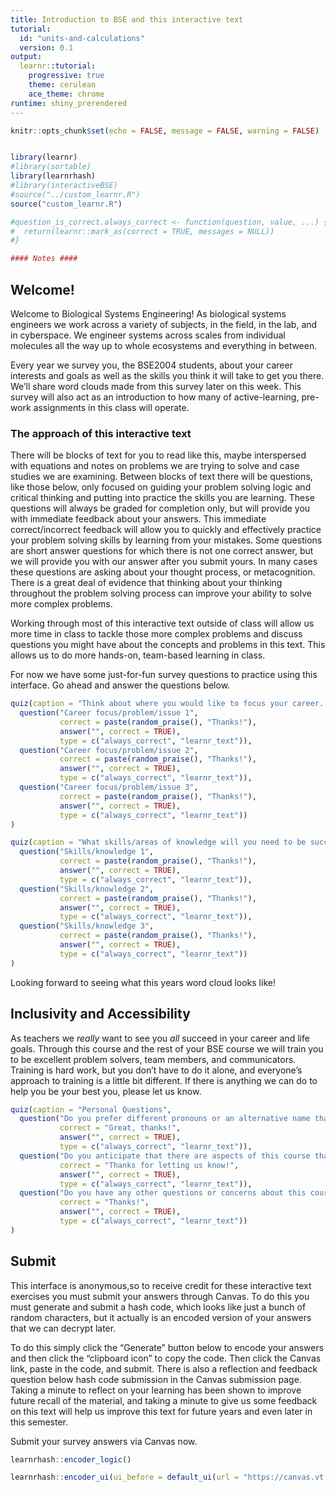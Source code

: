```yaml
---
title: Introduction to BSE and this interactive text
tutorial:
  id: "units-and-calculations"
  version: 0.1
output:
  learnr::tutorial:
    progressive: true
    theme: cerulean
    ace_theme: chrome
runtime: shiny_prerendered
---
```


```r
knitr::opts_chunk$set(echo = FALSE, message = FALSE, warning = FALSE)


library(learnr)
#library(sortable) 
library(learnrhash)
#library(interactiveBSE)
#source("../custom_learnr.R")
source("custom_learnr.R")

#question_is_correct.always_correct <- function(question, value, ...) {
#  return(learnr::mark_as(correct = TRUE, messages = NULL))
#}

#### Notes ####

```

## Welcome!

Welcome to Biological Systems Engineering! As biological systems engineers we work across a variety of subjects, in the field, in the lab, and in cyberspace. We engineer systems across scales from individual molecules all the way up to whole ecosystems and everything in between. 

Every year we survey you, the BSE2004 students, about your career interests and goals as well as the skills you think it will take to get you there. We'll share word clouds made from this survey later on this week. This survey will also act as an introduction to how many of active-learning, pre-work assignments in this class will operate.

### The approach of this interactive text

There will be blocks of text for you to read like this, maybe interspersed with equations and notes on problems we are trying to solve and case studies we are examining. Between blocks of text there will be questions, like those below, only focused on guiding your problem solving logic and critical thinking and putting into practice the skills you are learning. These questions will always be graded for completion only, but will provide you with immediate feedback about your answers. This immediate correct/incorrect feedback will allow you to quickly and effectively practice your problem solving skills by learning from your mistakes. Some questions are short answer questions for which there is not one correct answer, but we will provide you with our answer after you submit yours. In many cases these questions are asking about your thought process, or metacognition. There is a great deal of evidence that thinking about your thinking throughout the problem solving process can improve your ability to solve more complex problems. 

Working through most of this interactive text outside of class will allow us more time in class to tackle those more complex problems and discuss questions you might have about the concepts and problems in this text. This allows us to do more hands-on, team-based learning in class. 

For now we have some just-for-fun survey questions to practice using this interface. Go ahead and answer the questions below.


```r
quiz(caption = "Think about where you would like to focus your career. What problems/issues excite you? Enter the first THREE that come to mind in the blanks below.",
  question("Career focus/problem/issue 1", 
           correct = paste(random_praise(), "Thanks!"), 
           answer("", correct = TRUE),
           type = c("always_correct", "learnr_text")),
  question("Career focus/problem/issue 2", 
           correct = paste(random_praise(), "Thanks!"), 
           answer("", correct = TRUE), 
           type = c("always_correct", "learnr_text")),
  question("Career focus/problem/issue 3", 
           correct = paste(random_praise(), "Thanks!"), 
           answer("", correct = TRUE), 
           type = c("always_correct", "learnr_text"))
)
```


```r
quiz(caption = "What skills/areas of knowledge will you need to be successful in your career? Again, enter the first THREE that come to mind in the blanks below.",
  question("Skills/knowledge 1", 
           correct = paste(random_praise(), "Thanks!"), 
           answer("", correct = TRUE),
           type = c("always_correct", "learnr_text")),
  question("Skills/knowledge 2", 
           correct = paste(random_praise(), "Thanks!"), 
           answer("", correct = TRUE), 
           type = c("always_correct", "learnr_text")),
  question("Skills/knowledge 3", 
           correct = paste(random_praise(), "Thanks!"), 
           answer("", correct = TRUE), 
           type = c("always_correct", "learnr_text"))
)
```

Looking forward to seeing what this years word cloud looks like!

## Inclusivity and Accessibility

As teachers we *really* want to see you *all* succeed in your career and life goals. Through this course and the rest of your BSE course we will train you to be excellent problem solvers, team members, and communicators. Training is hard work, but you don't have to do it alone, and everyone's approach to training is a little bit different. If there is anything we can do to help you be your best you, please let us know. 

```r
quiz(caption = "Personal Questions",
  question("Do you prefer different pronouns or an alternative name than that which is listed in the course roster?", 
           correct = "Great, thanks!", 
           answer("", correct = TRUE),
           type = c("always_correct", "learnr_text")),
  question("Do you anticipate that there are aspects of this course that will prevent you from learning or exclude you? ", 
           correct = "Thanks for letting us know!", 
           answer("", correct = TRUE), 
           type = c("always_correct", "learnr_text")),
  question("Do you have any other questions or concerns about this course?", 
           correct = "Thanks!", 
           answer("", correct = TRUE), 
           type = c("always_correct", "learnr_text"))
)
```

## Submit

This interface is anonymous,so to receive credit for these interactive text exercises you must submit your answers through Canvas. To do this you must generate and submit a hash code, which looks like just a bunch of random characters, but it actually is an encoded version of your answers that we can decrypt later. 

To do this simply click the "Generate" button below to encode your answers and then click the "clipboard icon" to copy the code. Then click the Canvas link, paste in the code, and submit. There is also a reflection and feedback question below hash code submission in the Canvas submission page. Taking a minute to reflect on your learning has been shown to improve future recall of the material, and taking a minute to give us some feedback on this text will help us improve this text for future years and even later in this semester.

Submit your survey answers via Canvas now.

```r
learnrhash::encoder_logic()
```

```r
learnrhash::encoder_ui(ui_before = default_ui(url = "https://canvas.vt.edu/courses/135076/quizzes/311146"))
```

